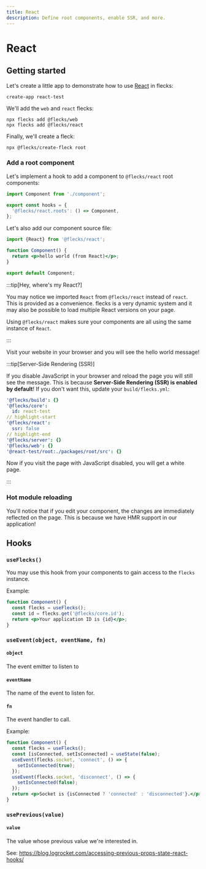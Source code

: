 ```yaml
---
title: React
description: Define root components, enable SSR, and more.
---
```


# React

## Getting started

Let's create a little app to demonstrate how to use [React](https://react.dev/) in flecks:

```
create-app react-test
```

We'll add the `web` and `react` flecks:

```
npx flecks add @flecks/web
npx flecks add @flecks/react
```

Finally, we'll create a fleck:

```
npx @flecks/create-fleck root
```

### Add a root component

Let's implement a hook to add a component to `@flecks/react` root components:

```js title="packages/root/src/index.js"
import Component from './component';

export const hooks = {
  '@flecks/react.roots': () => Component,
};
```

Let's also add our component source file:

```jsx title="packages/root/src/component.jsx"
import {React} from '@flecks/react';

function Component() {
  return <p>hello world (from React)</p>;
}

export default Component;
```

:::tip[Hey, where's my React?]

You may notice we imported `React` from `@flecks/react` instead of `react`. This is provided as a
convenience. flecks is a very dynamic system and it may also be possible to load multiple React
versions on your page.

Using `@flecks/react` makes sure your components are all using the same instance of `React`.

:::

Visit your website in your browser and you will see the hello world message!

:::tip[Server-Side Rendering (SSR)]

If you disable JavaScript in your browser and reload the page you will still see the message. This
is because **Server-Side Rendering (SSR) is enabled by default**! If you don't want this, update your
`build/flecks.yml`:

```yml title="build/flecks.yml"
'@flecks/build': {}
'@flecks/core':
  id: react-test
// highlight-start
'@flecks/react':
  ssr: false
// highlight-end
'@flecks/server': {}
'@flecks/web': {}
'@react-test/root:./packages/root/src': {}
```

Now if you visit the page with JavaScript disabled, you will get a white page.

:::

### Hot module reloading

You'll notice that if you edit your component, the changes are immediately reflected on the page.
This is because we have HMR support in our application!

## Hooks

### `useFlecks()`

You may use this hook from your components to gain access to the `flecks` instance.

Example:

```jsx
function Component() {
  const flecks = useFlecks();
  const id = flecks.get('@flecks/core.id');
  return <p>Your application ID is {id}</p>;
}
```

### `useEvent(object, eventName, fn)`

#### `object`

The event emitter to listen to

#### `eventName`

The name of the event to listen for.

#### `fn`

The event handler to call.

Example:

```jsx
function Component() {
  const flecks = useFlecks();
  const [isConnected, setIsConnected] = useState(false);
  useEvent(flecks.socket, 'connect', () => {
    setIsConnected(true);
  });
  useEvent(flecks.socket, 'disconnect', () => {
    setIsConnected(false);
  });
  return <p>Socket is {isConnected ? 'connected' : 'disconnected'}.</p>;
}
```

### `usePrevious(value)`

#### `value`

The value whose previous value we're interested in.

See: https://blog.logrocket.com/accessing-previous-props-state-react-hooks/
